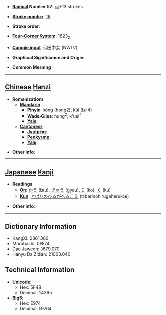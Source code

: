 * '''[[Wiktionary:Chinese radical index| Radical]] Number 57''': [[Wiktionary:Chinese radical index 弓|弓]]+13 strokes

* '''[[Wiktionary:Chinese total strokes index|Stroke number]]''': [[Wiktionary:Chinese total strokes index 16|16]]

* '''Stroke order''': 

* '''[[Wiktionary:Chinese four corner index|Four-Corner System]]''': 1623<sub>2</sub>

* '''[[Wiktionary:Chinese Cangjie index|Cangjie input]]''': 弓田中女 (NWLV)

* '''Graphical Significance and Origin''': 

* '''Common Meaning'''

----

== [[Chinese]] [[Hanzi]] ==

* '''Romanizations'''
** '''[[Mandarin]]'''
*** '''[[Pinyin]]''': hóng (hong2), kùi (kui4)
*** '''[[Wade-Giles]]''': hung<sup>2</sup>, k'uei<sup>4</sup>
*** '''[[Yale]]''': 
** '''[[Cantonese]]'''
*** '''[[Jyutping]]''':
*** '''[[Penkyamp]]''': 
*** '''[[Yale]]''': 

* '''Other info''': 

----

== [[Japanese]] [[Kanji]] ==

* '''Readings'''
** '''[[On]]''': [[かう]] (kau), [[ぎゃう]] (gyau), [[こ]] (ko), [[く]] (ku)
** '''[[Kun]]''': [[とばりのひるがへるこえ]] (tobarinohirugaherukoe)

* '''Other info''':  

----

== Dictionary Information ==

* KangXi: 0361.080
* Morobashi: 09874
* Dae Jaweon: 0679.070
* Hanyu Da Zidian: 21003.040

== Technical Information ==

* '''Unicode''':
** Hex: 5F4B
** Decimal: 24395
* '''Big5''':
** Hex: E974
** Decimal: 59764